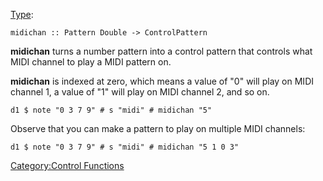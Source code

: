 {{DISPLAYTITLE:midichan}} 
[[Type signature|Type]]: <source inline>midichan :: Pattern Double -> ControlPattern</source>

'''midichan''' turns a number pattern into a control pattern that controls what MIDI channel to play a MIDI pattern on.

'''midichan''' is indexed at zero, which means a value of "0" will play on MIDI channel 1, a value of "1" will play on MIDI channel 2, and so on.

<source>
d1 $ note "0 3 7 9" # s "midi" # midichan "5"
</source>

Observe that you can make a pattern to play on multiple MIDI channels:

<source>
d1 $ note "0 3 7 9" # s "midi" # midichan "5 1 0 3"
</source>

[[Category:Control Functions]]